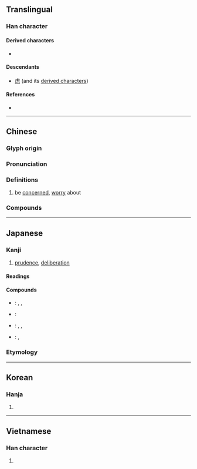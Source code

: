 {{also|虑}}
{{character info}}
==Translingual==

===Han character===
{{Han char|rn=61|rad=心|as=11|sn=15|four=21236|canj=YPWP|ids=⿸虍思}}

====Derived characters====
* {{l|mul|[[濾]], [[攄]], [[爈]], [[勴]], [[儢]], [[櫖]], [[藘]], [[鑢]], [[𠣊]], [[𡃖]], [[𡣭]], [[𡾅]], [[𢣿]], [[𣀞]], [[𤻱]], [[𥌠]], [[𥖼]], [[𥜜]], [[𥶌]], [[𥽜]], [[𦢛]], [[𧓻]], [[𧭜]], [[𧾧]], [[𪇸]]}}

====Descendants====
* [[虑]] (and its [[虑#Derived_characters|derived characters]])

====References====
* {{Han ref|kx=0399.340|dkj=11132|dj=0739.200|hdz=42342.020|uh=616E|ud=24942|bh=BC7B|bd=48251}}

----

==Chinese==
{{zh-forms|s=虑}}

===Glyph origin===
{{Han etym}}

===Pronunciation===
{{zh-pron
|m=lǜ
|c=leoi6
|h=pfs=li;gd=li4
|md=lê̤ṳ
|mn=qz:līr/tp,xm:lū/kh,zz:lī
|mn-t=le6
|w=3ly
|mc=y
|oc=y
|ma=
|cat=v
}}

===Definitions===
{{zh-hanzi}}

# be [[concerned]], [[worry]] about

===Compounds===
{{zh-der|慮猜|千慮一得|千慮一失|思慮|多慮|可慮|伯慮國|俗慮|不足為慮|困心衡慮|後顧之慮|心煩慮亂|慮無不周|憂慮|慮患|慮事|慮周行果|恐慮|念慮|後慮|不足慮|居安慮危|堪慮|千愁萬慮|分離焦慮|一致百慮|凝慮|淵思寂慮|掛慮|憔慮|疑慮|挂慮|深圖遠慮|殫精竭慮|無慮無憂|殫心竭慮|智慮|積慮|無思無慮|深思熟慮|研精靜慮|百慮一致|百慮|深思遠慮|機謀遠慮|朝不慮夕|熟慮|殫誠畢慮|煩慮|無憂無慮|無慮|深計遠慮|澄思寂慮|深識遠慮|深謀遠慮|無慮無思|洗心滌慮|盛必慮衰|殫思極慮|焦慮|深思極慮|殫精極慮|遠慮|輕慮淺謀|處心積慮|須慮|計深慮遠|警心滌慮|遠愁近慮|苦心焦慮|齋心滌慮|齊心滌慮|遷思迴慮|計行慮義|顧慮重重|顧慮|考慮|防微慮遠|遠慮深計|遠慮深思|遠圖長慮|過慮|謀慮深遠|計窮慮極|計慮|苦心積慮|人無遠慮，必有近憂}}

----

==Japanese==

===Kanji===
{{ja-kanji|grade=c|rs=心11}}

# [[prudence]], [[deliberation]]

====Readings====
{{ja-readings
|goon=ろ
|kanon=りょ
|kun=おもんぱか-る
}}

====Compounds====
{{der-top}}
* {{ja-r|遠%慮|えん%りょ}}: {{l|en|reserve}}, {{l|en|hesitate}}, {{l|en|restrain}}
* {{ja-r|考%慮|こう%りょ}}: {{l|en|consideration}}
* {{ja-r|憂%慮|ゆう%りょ}}: {{l|en|anxiety}}, {{l|en|fear}}, {{l|en|concern}}
* {{ja-r|配%慮|はい%りょ}}: {{l|en|concern}}, {{l|en|consideration}}
{{der-bottom}}

===Etymology===
{{ja-kanjitab|おもんぱか|o1=り|yomi=k}}
{{ja-see|おもんぱかり}}

----

==Korean==

===Hanja===
{{ko-hanja|hangeul=[[려]]>[[여]]|eumhun=|rv=ryeo>yeo|mr=ryŏ>yŏ|y=lye>ye}}

# {{rfdef|ko|sort=心11}}

----

==Vietnamese==

===Han character===
{{vi-readings|reading=lự, lo, lợ|rs=心11}}

# {{rfdef|vi|sort=心11}}